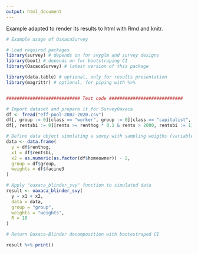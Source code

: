 ```yaml
---
output: html_document
---
```


Example adapted to render its results to html with Rmd and knitr.

```r

# Example usage of OaxacaSurvey

# Load required packages
library(survey) # depends on for svyglm and survey designs
library(boot) # depends on for bootstraping CI
library(OaxacaSurvey) # latest version of this package

library(data.table) # optional, only for results presentation
library(magrittr) # optional, for piping with %>%


############################ Test code ############################

# Import dataset and prepare it for SurveyOaxaca
df <- fread("eff-pool-2002-2020.csv")
df[, group := 0][class == "worker", group := 0][class == "capitalist", group := 1]
df[, rentsbi := 0][rents >= renthog * 0.1 & rents > 2000, rentsbi := 1]

# Define data object simulating a suvey with sampling weigths (variable w)
data <- data.frame(
  y = df$renthog,
  x1 = df$rentsbi,
  x2 = as.numeric(as.factor(df$homeowner)) - 2,
  group = df$group,
  weights = df$facine3
)

# Apply "oaxaca_blinder_svy" function to simulated data
result <- oaxaca_blinder_svy(
  y ~ x1 + x2,
  data = data,
  group = "group",
  weights = "weights",
  R = 10
)

# Return Oaxaca-Blinder decomposition with bootestraped CI

result %>% print()
```
